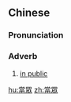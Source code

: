 {{also|当众}}
==Chinese==
{{zh-forms|s=当众}}

===Pronunciation===
{{zh-pron
|m=dāngzhòng
|c=dong1 zung3
|h=pfs=tông-chung
|mn=qz,xm,zz:tng-chiòng/tw:tong-chiòng
|cat=adv
}}

===Adverb===
{{zh-adv}}

# [[in public]]
#: {{zh-x|當眾 剔牙|to pick one's teeth '''in public'''}}

[[hu:當眾]]
[[zh:當眾]]